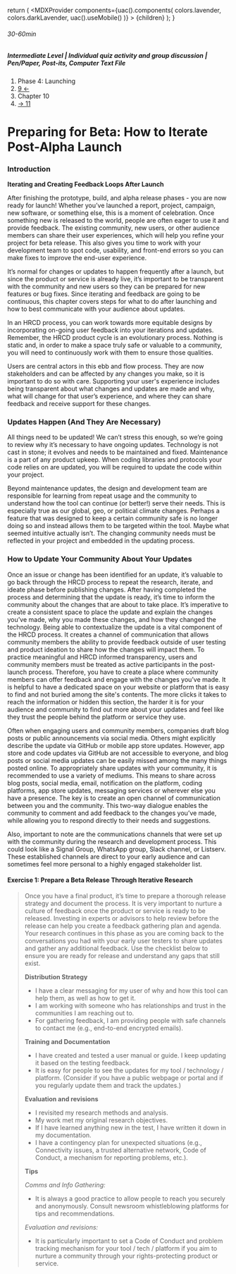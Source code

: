 
  return (
    <MDXProvider
      components={uac().components(
        colors.lavender,
        colors.darkLavender,
        uac().useMobile()
      )}
    >
      {children}
    </MDXProvider>
  );
}

[comment]: # "↓↓↓ Editable ↓↓↓"

###### 30-60min

##### Intermediate Level | Individual quiz activity and group discussion | Pen/Paper, Post-its, Computer Text File

1. Phase 4: Launching
2. [9 ←](/prototyping/9)
3. Chapter 10
4. [→ 11](/launching/11)

# Preparing for Beta: How to Iterate Post-Alpha Launch

### Introduction

**Iterating and Creating Feedback Loops After Launch**

After finishing the prototype, build, and alpha release phases - you are now ready for launch! Whether you’ve launched a report, project, campaign, new software, or something else, this is a moment of celebration. Once something new is released to the world, people are often eager to use it and provide feedback. The existing community, new users, or other audience members can share their user experiences, which will help you refine your project for beta release. This also gives you time to work with your development team to spot code, usability, and front-end errors so you can make fixes to improve the end-user experience.

It’s normal for changes or updates to happen frequently after a launch, but since the product or service is already live, it’s important to be transparent with the community and new users so they can be prepared for new features or bug fixes. Since iterating and feedback are going to be continuous, this chapter covers steps for what to do after launching and how to best communicate with your audience about updates.

In an HRCD process, you can work towards more equitable designs by incorporating on-going user feedback into your iterations and updates. Remember, the HRCD product cycle is an evolutionary process. Nothing is static and, in order to make a space truly safe or valuable to a community, you will need to continuously work with them to ensure those qualities.

Users are central actors in this ebb and flow process. They are now stakeholders and can be affected by any changes you make, so it is important to do so with care. Supporting your user's experience includes being transparent about what changes and updates are made and why, what will change for that user’s experience, and where they can share feedback and receive support for these changes.

### Updates Happen (And They Are Necessary)

All things need to be updated! We can’t stress this enough, so we’re going to review why it’s necessary to have ongoing updates. Technology is not cast in stone; it evolves and needs to be maintained and fixed. Maintenance is a part of any product upkeep. When coding libraries and protocols your code relies on are updated, you will be required to update the code within your project.

Beyond maintenance updates, the design and development team are responsible for learning from repeat usage and the community to understand how the tool can continue (or better!) serve their needs. This is especially true as our global, geo, or political climate changes. Perhaps a feature that was designed to keep a certain community safe is no longer doing so and instead allows them to be targeted within the tool. Maybe what seemed intuitive actually isn’t. The changing community needs must be reflected in your project and embedded in the updating process.

### How to Update Your Community About Your Updates

Once an issue or change has been identified for an update, it’s valuable to go back through the HRCD process to repeat the research, iterate, and ideate phase before publishing changes. After having completed the process and determining that the update is ready, it’s time to inform the community about the changes that are about to take place. It’s imperative to create a consistent space to place the update and explain the changes you’ve made, why you made these changes, and how they changed the technology. Being able to contextualize the update is a vital component of the HRCD process. It creates a channel of communication that allows community members the ability to provide feedback outside of user testing and product ideation to share how the changes will impact them. To practice meaningful and HRCD informed transparency, users and community members must be treated as active participants in the post-launch process. Therefore, you have to create a place where community members can offer feedback and engage with the changes you’ve made. It is helpful to have a dedicated space on your website or platform that is easy to find and not buried among the site's contents. The more clicks it takes to reach the information or hidden this section, the harder it is for your audience and community to find out more about your updates and feel like they trust the people behind the platform or service they use.

Often when engaging users and community members, companies draft blog posts or public announcements via social media. Others might explicitly describe the update via GitHub or mobile app store updates. However, app store and code updates via GitHub are not accessible to everyone, and blog posts or social media updates can be easily missed among the many things posted online. To appropriately share updates with your community, it is recommended to use a variety of mediums. This means to share across blog posts, social media, email, notification on the platform, coding platforms, app store updates, messaging services or wherever else you have a presence. The key is to create an open channel of communication between you and the community. This two-way dialogue enables the community to comment and add feedback to the changes you’ve made, while allowing you to respond directly to their needs and suggestions.

Also, important to note are the communications channels that were set up with the community during the research and development process. This could look like a Signal Group, WhatsApp group, Slack channel, or Listserv. These established channels are direct to your early audience and can sometimes feel more personal to a highly engaged stakeholder list.

#### Exercise 1: Prepare a Beta Release Through Iterative Research

> Once you have a final product, it’s time to prepare a thorough release strategy and document the process. It is very important to nurture
> a culture of feedback once the product or service is ready to be released. Investing in experts or advisors to help review before the release
> can help you create a feedback gathering plan and agenda.
> Your research continues in this phase as you are coming back to the conversations you had with your early user testers to share updates
> and gather any additional feedback. Use the checklist below to ensure you are ready for release and understand any gaps that still
> exist.
>
> **Distribution Strategy**
>
> - I have a clear messaging for my user of why and how this tool can help them, as well as how to get it.
> - I am working with someone who has relationships and trust in the communities I am reaching out to.
> - For gathering feedback, I am providing people with safe channels to contact me (e.g., end-to-end encrypted emails).
>
> **Training and Documentation**
>
> - I have created and tested a user manual or guide. I keep updating it based on the testing feedback.
> - It is easy for people to see the updates for my tool / technology / platform. (Consider if you have a public webpage or portal and if you regularly update them and track the updates.)
>
> **Evaluation and revisions**
>
> - I revisited my research methods and analysis.
> - My work met my original research objectives.
> - If I have learned anything new in the test, I have written it down in my documentation.
> - I have a contingency plan for unexpected situations (e.g., Connectivity issues, a trusted alternative network, Code of Conduct, a mechanism for reporting problems, etc.).
>
> **Tips**
>
> _Comms and Info Gathering:_
>
> - It is always a good practice to allow people to reach you securely and anonymously. Consult newsroom whistleblowing platforms for tips
>   and recommendations.
>
> _Evaluation and revisions:_
>
> - It is particularly important to set a Code of Conduct and problem tracking mechanism for your tool / tech / platform if you aim to nurture a community through your rights-protecting product or service.
